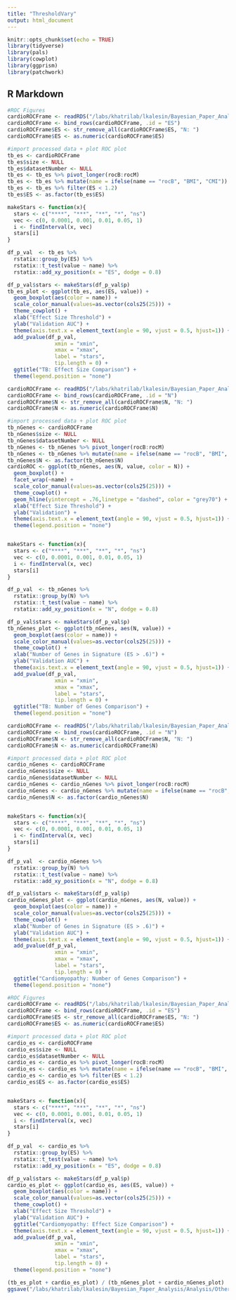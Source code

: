 ```yaml
---
title: "ThresholdVary"
output: html_document
---
```


```r
knitr::opts_chunk$set(echo = TRUE)
library(tidyverse)
library(pals)
library(cowplot)
library(ggprism)
library(patchwork)
```

## R Markdown
```r
#ROC Figures
cardioROCFrame <- readRDS("/labs/khatrilab/lkalesin/Bayesian_Paper_Analysis/TB_4_ES.RDS")
cardioROCFrame <- bind_rows(cardioROCFrame, .id = "ES")
cardioROCFrame$ES <- str_remove_all(cardioROCFrame$ES, "N: ")
cardioROCFrame$ES <- as.numeric(cardioROCFrame$ES)

#import processed data + plot ROC plot
tb_es <- cardioROCFrame
tb_es$size <- NULL
tb_es$datasetNumber <- NULL
tb_es <- tb_es %>% pivot_longer(rocB:rocM)
tb_es <- tb_es %>% mutate(name = ifelse(name == "rocB", "BMI", "CMI"))
tb_es <- tb_es %>% filter(ES < 1.2)
tb_es$ES <- as.factor(tb_es$ES)

makeStars <- function(x){
  stars <- c("****", "***", "**", "*", "ns")
  vec <- c(0, 0.0001, 0.001, 0.01, 0.05, 1)
  i <- findInterval(x, vec)
  stars[i]
}

df_p_val  <- tb_es %>%
  rstatix::group_by(ES) %>%
  rstatix::t_test(value ~ name) %>%
  rstatix::add_xy_position(x = "ES", dodge = 0.8)

df_p_val$stars <- makeStars(df_p_val$p)
tb_es_plot <- ggplot(tb_es, aes(ES, value)) + 
  geom_boxplot(aes(color = name)) +
  scale_color_manual(values=as.vector(cols25(25))) +
  theme_cowplot() +
  xlab("Effect Size Threshold") +
  ylab("Validation AUC") +
  theme(axis.text.x = element_text(angle = 90, vjust = 0.5, hjust=1)) +
  add_pvalue(df_p_val, 
               xmin = "xmin", 
               xmax = "xmax",
               label = "stars",
               tip.length = 0) +
  ggtitle("TB: Effect Size Comparison") +
  theme(legend.position = "none")

```

```r
cardioROCFrame <- readRDS("/labs/khatrilab/lkalesin/Bayesian_Paper_Analysis/TB_4_nGenes.RDS")
cardioROCFrame <- bind_rows(cardioROCFrame, .id = "N")
cardioROCFrame$N <- str_remove_all(cardioROCFrame$N, "N: ")
cardioROCFrame$N <- as.numeric(cardioROCFrame$N)

#import processed data + plot ROC plot
tb_nGenes <- cardioROCFrame
tb_nGenes$size <- NULL
tb_nGenes$datasetNumber <- NULL
tb_nGenes <- tb_nGenes %>% pivot_longer(rocB:rocM)
tb_nGenes <- tb_nGenes %>% mutate(name = ifelse(name == "rocB", "BMI", "CMI"))
tb_nGenes$N <- as.factor(tb_nGenes$N)
cardioROC <- ggplot(tb_nGenes, aes(N, value, color = N)) + 
  geom_boxplot() +
  facet_wrap(~name) +
  scale_color_manual(values=as.vector(cols25(25))) +
  theme_cowplot() +
  geom_hline(yintercept = .76,linetype = "dashed", color = "grey70") +
  xlab("Effect Size Threshold") +
  ylab("Validation") +
  theme(axis.text.x = element_text(angle = 90, vjust = 0.5, hjust=1)) +
  theme(legend.position = "none")


makeStars <- function(x){
  stars <- c("****", "***", "**", "*", "ns")
  vec <- c(0, 0.0001, 0.001, 0.01, 0.05, 1)
  i <- findInterval(x, vec)
  stars[i]
}

df_p_val  <- tb_nGenes %>%
  rstatix::group_by(N) %>%
  rstatix::t_test(value ~ name) %>%
  rstatix::add_xy_position(x = "N", dodge = 0.8)

df_p_val$stars <- makeStars(df_p_val$p)
tb_nGenes_plot <- ggplot(tb_nGenes, aes(N, value)) + 
  geom_boxplot(aes(color = name)) +
  scale_color_manual(values=as.vector(cols25(25))) +
  theme_cowplot() +
  xlab("Number of Genes in Signature (ES > .6)") +
  ylab("Validation AUC") +
  theme(axis.text.x = element_text(angle = 90, vjust = 0.5, hjust=1)) +
  add_pvalue(df_p_val, 
               xmin = "xmin", 
               xmax = "xmax",
               label = "stars",
               tip.length = 0) +
  ggtitle("TB: Number of Genes Comparison") +
  theme(legend.position = "none")

```

```r
cardioROCFrame <- readRDS("/labs/khatrilab/lkalesin/Bayesian_Paper_Analysis/Cardio_4_nGenes.RDS")
cardioROCFrame <- bind_rows(cardioROCFrame, .id = "N")
cardioROCFrame$N <- str_remove_all(cardioROCFrame$N, "N: ")
cardioROCFrame$N <- as.numeric(cardioROCFrame$N)

#import processed data + plot ROC plot
cardio_nGenes <- cardioROCFrame
cardio_nGenes$size <- NULL
cardio_nGenes$datasetNumber <- NULL
cardio_nGenes <- cardio_nGenes %>% pivot_longer(rocB:rocM)
cardio_nGenes <- cardio_nGenes %>% mutate(name = ifelse(name == "rocB", "BMI", "CMI"))
cardio_nGenes$N <- as.factor(cardio_nGenes$N)


makeStars <- function(x){
  stars <- c("****", "***", "**", "*", "ns")
  vec <- c(0, 0.0001, 0.001, 0.01, 0.05, 1)
  i <- findInterval(x, vec)
  stars[i]
}

df_p_val  <- cardio_nGenes %>%
  rstatix::group_by(N) %>%
  rstatix::t_test(value ~ name) %>%
  rstatix::add_xy_position(x = "N", dodge = 0.8)

df_p_val$stars <- makeStars(df_p_val$p)
cardio_nGenes_plot <- ggplot(cardio_nGenes, aes(N, value)) + 
  geom_boxplot(aes(color = name)) +
  scale_color_manual(values=as.vector(cols25(25))) +
  theme_cowplot() +
  xlab("Number of Genes in Signature (ES > .6)") +
  ylab("Validation AUC") +
  theme(axis.text.x = element_text(angle = 90, vjust = 0.5, hjust=1)) +
  add_pvalue(df_p_val, 
               xmin = "xmin", 
               xmax = "xmax",
               label = "stars",
               tip.length = 0) +
  ggtitle("Cardiomyopathy: Number of Genes Comparison") +
  theme(legend.position = "none")

```

```r
#ROC Figures
cardioROCFrame <- readRDS("/labs/khatrilab/lkalesin/Bayesian_Paper_Analysis/Cardio_4_ES.RDS")
cardioROCFrame <- bind_rows(cardioROCFrame, .id = "ES")
cardioROCFrame$ES <- str_remove_all(cardioROCFrame$ES, "N: ")
cardioROCFrame$ES <- as.numeric(cardioROCFrame$ES)

#import processed data + plot ROC plot
cardio_es <- cardioROCFrame
cardio_es$size <- NULL
cardio_es$datasetNumber <- NULL
cardio_es <- cardio_es %>% pivot_longer(rocB:rocM)
cardio_es <- cardio_es %>% mutate(name = ifelse(name == "rocB", "BMI", "CMI"))
cardio_es <- cardio_es %>% filter(ES < 1.2)
cardio_es$ES <- as.factor(cardio_es$ES)


makeStars <- function(x){
  stars <- c("****", "***", "**", "*", "ns")
  vec <- c(0, 0.0001, 0.001, 0.01, 0.05, 1)
  i <- findInterval(x, vec)
  stars[i]
}

df_p_val  <- cardio_es %>%
  rstatix::group_by(ES) %>%
  rstatix::t_test(value ~ name) %>%
  rstatix::add_xy_position(x = "ES", dodge = 0.8)

df_p_val$stars <- makeStars(df_p_val$p)
cardio_es_plot <- ggplot(cardio_es, aes(ES, value)) + 
  geom_boxplot(aes(color = name)) +
  scale_color_manual(values=as.vector(cols25(25))) +
  theme_cowplot() +
  xlab("Effect Size Threshold") +
  ylab("Validation AUC") +
  ggtitle("Cardiomyopathy: Effect Size Comparison") +
  theme(axis.text.x = element_text(angle = 90, vjust = 0.5, hjust=1)) +
  add_pvalue(df_p_val, 
               xmin = "xmin", 
               xmax = "xmax",
               label = "stars",
               tip.length = 0) +
  theme(legend.position = "none")
```

```r
(tb_es_plot + cardio_es_plot) / (tb_nGenes_plot + cardio_nGenes_plot)
ggsave("/labs/khatrilab/lkalesin/Bayesian_Paper_Analysis/Analysis/Other/Thresholds.pdf", height = 8, width = 16)
```

